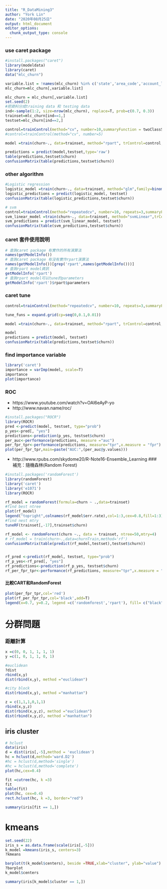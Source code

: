```yaml
---
title: "R_DataMining3"
author: "York Lin"
date: "2020年08月25日"
output: html_document
editor_options: 
  chunk_output_type: console
---
```


### use caret package
```R
#install.packages("caret")
library(modeldata)
library(caret)
data("mlc_churn")

variable.list = !names(mlc_churn) %in% c('state','area_code','account_length')
mlc_churn=mlc_churn[,variable.list]

mlc_churn = mlc_churn[,variable.list]
set.seed(2)
#把資料分成training data 和 testing data
ind<-sample(1:2, size=nrow(mlc_churn), replace=T, prob=c(0.7, 0.3))
trainset=mlc_churn[ind==1,]
testset=mlc_churn[ind==2,]

control=trainControl(method="cv", number=10,summaryFunction = twoClassSummary,classProbs=T)
#control=trainControl(method="cv", number=5)

model =train(churn~., data=trainset, method="rpart", trControl=control,metric='F1')

predictions = predict(model,testset,type='raw')
table(predictions,testset$churn)
confusionMatrix(table(predictions,testset$churn))
```

### other algorithm
```R
#Logistic regression
logistic_model =train(churn~., data=trainset, method="glm",family=binomial())
logistic_predictions = predict(logistic_model, testset)
confusionMatrix(table(logistic_predictions,testset$churn))

# svm
control=trainControl(method="repeatedcv", number=10, repeats=3,summaryFunction = multiClassSummary,classProbs=T)
svm_linear_model =train(churn~., data=trainset, method="svmLinear",trControl=control)
svm_predictions = predict(svm_linear_model, testset)
confusionMatrix(table(svm_predictions,testset$churn))
```

### caret 套件使用說明
```R
# 查詢caret package 有實作的所有演算法
names(getModelInfo())
# 查詢caret package 有沒有實作rpart演算法
names(getModelInfo())[grep('rpart',names(getModelInfo()))]
# 查詢rpart model資訊
getModelInfo('rpart')
# 查詢rpart model可以tune的parameters
getModelInfo('rpart')$rpart$parameters
```

### caret tune
```R

control=trainControl(method="repeatedcv", number=10, repeats=3,summaryFunction = multiClassSummary,classProbs=T)

tune_funs = expand.grid(cp=seq(0,0.1,0.01))

model =train(churn~., data=trainset, method="rpart", trControl=control,tuneGrid=tune_funs,metric="F1")

model
predictions = predict(model, testset)
confusionMatrix(table(predictions,testset$churn))
```


### find importance variable
```R
library('caret')
importance = varImp(model, scale=T)
importance
plot(importance)
```

### ROC
- https://www.youtube.com/watch?v=OAl6eAyP-yo
- http://www.navan.name/roc/

```R
#install.packages("ROCR")
library(ROCR)
pred <-predict(model, testset, type="prob")
p_yes<-pred[, "yes"]
predictions<-prediction(p_yes, testset$churn)
per_auc<-performance(predictions, measure ="auc")
per_fpr_tpr<-performance(predictions, measure="tpr",x.measure = "fpr")
plot(per_fpr_tpr,main=paste("AUC:",(per_auc@y.values)))
```


- http://www.rpubs.com/skydome20/R-Note16-Ensemble_Learning
### 補充：隨機森林(Random Forest)
```R
#install.packages('randomForest')
library(randomForest)
library('caret')
library('e1071')
library(ROCR)

rf_model = randomForest(formula=churn ~ .,data=trainset)
#find best ntree
plot(rf_model)
legend("topright",colnames(rf_model$err.rate),col=1:3,cex=0.8,fill=1:3)
#find nest mtry
tuneRF(trainset[,-17],trainset$churn)

rf_model <- randomForest(churn ~., data = trainset, ntree=50,mtry=4)
# rf_model = train(churn~.,data=churnTrain,method='rf')
confusionMatrix(table(predict(rf_model,testset),testset$churn))


rf_pred <-predict(rf_model, testset, type="prob")
rf_p_yes<-rf_pred[, "yes"]
rf_predictions<-prediction(rf_p_yes, testset$churn)
rf_per_fpr_tpr<-performance(rf_predictions, measure="tpr",x.measure = "fpr")
```

#### 比較CART和RandomForest
```R
plot(per_fpr_tpr,col='red')
plot(rf_per_fpr_tpr,col='black',add=T)
legend(x=0.7, y=0.2, legend =c('randomforest','rpart'), fill= c("black","red"))
```

# 分群問題
### 距離計算
```R
x =c(0, 0, 1, 1, 1, 1)
y =c(1, 0, 1, 1, 0, 1)

#euclidean
?dist
rbind(x,y)
dist(rbind(x,y), method ="euclidean")

#city block
dist(rbind(x,y), method ="manhattan")

z = c(1,1,1,0,1,1)
rbind(x,y,z)
dist(rbind(x,y,z), method ="euclidean")
dist(rbind(x,y,z), method ="manhattan")
```


## iris cluster
```R
# hclust
data(iris)
d = dist(iris[,-5],method = 'euclidean')
hc = hclust(d,method='ward.D2')
#hc = hclust(d,method='single')
#hc = hclust(d,method='complete')
plot(hc,cex=0.4)

fit =cutree(hc, k =3)
fit
table(fit)
plot(hc, cex=0.4)
rect.hclust(hc, k =3, border="red")

summary(iris[fit == 1,])
```

# kmeans
```R
set.seed(22)
iris_s = as.data.frame(scale(iris[,-5]))
k_model =kmeans(iris_s, centers=3)
?kmeans

barplot(t(k_model$centers), beside =TRUE,xlab="cluster", ylab="value")
?barplot
k_model$centers

summary(iris[k_model$cluster == 1,])
```
